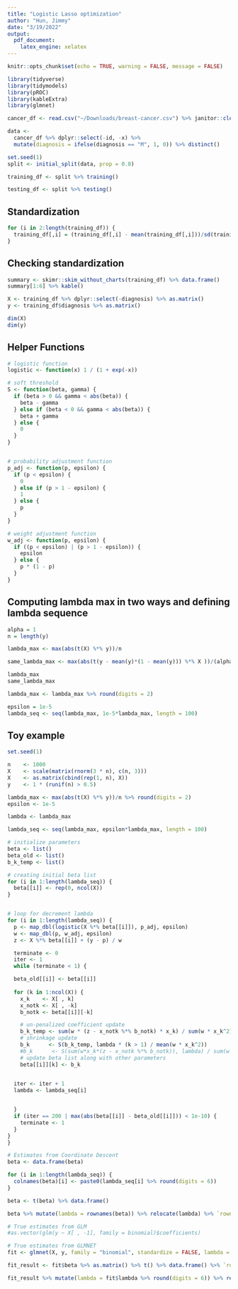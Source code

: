 ```yaml
---
title: "Logistic Lasso optimization"
author: "Hun, Jimmy"
date: "3/19/2022"
output:
  pdf_document:
    latex_engine: xelatex
---
```


```r
knitr::opts_chunk$set(echo = TRUE, warning = FALSE, message = FALSE)
```

```r
library(tidyverse)
library(tidymodels)
library(pROC)
library(kableExtra)
library(glmnet)
```


```r
cancer_df <- read.csv("~/Downloads/breast-cancer.csv") %>% janitor::clean_names()
```


```r
data <- 
  cancer_df %>% dplyr::select(-id, -x) %>% 
  mutate(diagnosis = ifelse(diagnosis == "M", 1, 0)) %>% distinct()

set.seed(1)
split <- initial_split(data, prop = 0.8)

training_df <- split %>% training()

testing_df <- split %>% testing()
```

## Standardization

```r
for (i in 2:length(training_df)) {
  training_df[,i] = (training_df[,i] - mean(training_df[,i]))/sd(training_df[,i])
}
```

## Checking standardization

```r
summary <- skimr::skim_without_charts(training_df) %>% data.frame()
summary[1:6] %>% kable()
```

```r
X <- training_df %>% dplyr::select(-diagnosis) %>% as.matrix()
y <- training_df$diagnosis %>% as.matrix()

dim(X)
dim(y)
```

## Helper Functions

```r
# logistic function
logistic <- function(x) 1 / (1 + exp(-x))

# soft threshold
S <- function(beta, gamma) {
  if (beta > 0 && gamma < abs(beta)) {
    beta - gamma
  } else if (beta < 0 && gamma < abs(beta)) {
    beta + gamma
  } else {
    0
  }
}


# probability adjustment function
p_adj <- function(p, epsilon) {
  if (p < epsilon) {
    0
  } else if (p > 1 - epsilon) {
    1
  } else {
    p
  }
}

# weight adjustment function
w_adj <- function(p, epsilon) {
  if ((p < epsilon) | (p > 1 - epsilon)) {
    epsilon
  } else {
    p * (1 - p)
  }
}
```


## Computing lambda max in two ways and defining lambda sequence

```r
alpha = 1
n = length(y)

lambda_max <- max(abs(t(X) %*% y))/n

same_lambda_max <- max(abs(t(y - mean(y)*(1 - mean(y))) %*% X ))/(alpha*n)

lambda_max
same_lambda_max

lambda_max <- lambda_max %>% round(digits = 2)

epsilon = 1e-5
lambda_seq <- seq(lambda_max, 1e-5*lambda_max, length = 100)
```


## Toy example

```r
set.seed(1)

n    <- 1000
X    <- scale(matrix(rnorm(3 * n), c(n, 3)))
X    <- as.matrix(cbind(rep(1, n), X))
y    <- 1 * (runif(n) > 0.5)

lambda_max <- max(abs(t(X) %*% y))/n %>% round(digits = 2)
epsilon <- 1e-5

lambda <- lambda_max 

lambda_seq <- seq(lambda_max, epsilon*lambda_max, length = 100)

# initialize parameters
beta <- list()
beta_old <- list()
b_k_temp <- list()

# creating initial beta list
for (i in 1:length(lambda_seq)) {
  beta[[i]] <- rep(0, ncol(X))
}


# loop for decrement lambda
for (i in 1:length(lambda_seq)) {
  p <- map_dbl(logistic(X %*% beta[[i]]), p_adj, epsilon)
  w <- map_dbl(p, w_adj, epsilon)
  z <- X %*% beta[[i]] + (y - p) / w

  terminate <- 0
  iter <- 1
  while (terminate < 1) {

  beta_old[[i]] <- beta[[i]]
  
  for (k in 1:ncol(X)) {
    x_k    <- X[ , k]
    x_notk <- X[ , -k]
    b_notk <- beta[[i]][-k]

    # un-penalized coefficient update
    b_k_temp <- sum(w * (z - x_notk %*% b_notk) * x_k) / sum(w * x_k^2)
    # shrinkage update
    b_k      <- S(b_k_temp, lambda * (k > 1) / mean(w * x_k^2))
    #b_k      <- S(sum(w*x_k*(z - x_notk %*% b_notk)), lambda) / sum(w * x_k^2)
    # update beta list along with other parameters
    beta[[i]][k] <- b_k
  

  iter <- iter + 1
  lambda <- lambda_seq[i]


  }
  if (iter == 200 | max(abs(beta[[i]] - beta_old[[i]])) < 1e-10) {
    terminate <- 1
  }
}
}

# Estimates from Coordinate Descent
beta <- data.frame(beta)

for (i in 1:length(lambda_seq)) {
  colnames(beta)[i] <- paste0(lambda_seq[i] %>% round(digits = 6))
}

beta <- t(beta) %>% data.frame() 

beta %>% mutate(lambda = rownames(beta)) %>% relocate(lambda) %>% `rownames<-`( NULL )

# True estimates from GLM
#as.vector(glm(y ~ X[ , -1], family = binomial)$coefficients)

# True estimates from GLMNET
fit <- glmnet(X, y, family = "binomial", standardize = FALSE, lambda = lambda_seq, thresh = 1e-10)

fit_result <- fit$beta %>% as.matrix() %>% t() %>% data.frame() %>% `rownames<-`( NULL )

fit_result %>% mutate(lambda = fit$lambda %>% round(digits = 6)) %>% relocate(lambda)
```


